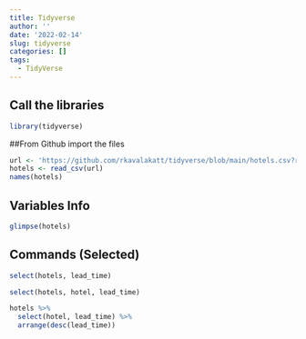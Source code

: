 ```yaml
---
title: Tidyverse
author: ''
date: '2022-02-14'
slug: tidyverse
categories: []
tags:
  - TidyVerse
---
```

## Call the libraries 
```r
library(tidyverse)
```


##From Github import the files

```r
url <- 'https://github.com/rkavalakatt/tidyverse/blob/main/hotels.csv?raw=true'
hotels <- read_csv(url)
names(hotels)
```

## Variables Info
```r
glimpse(hotels)
```

## Commands (Selected)
```r
select(hotels, lead_time)
```
```r
select(hotels, hotel, lead_time)
```
```r
hotels %>% 
  select(hotel, lead_time) %>%
  arrange(desc(lead_time))
```
